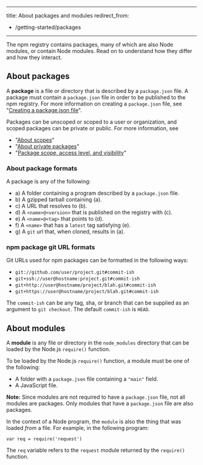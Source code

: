 ----
title: About packages and modules
redirect_from:
  - /getting-started/packages
---

The npm registry contains packages, many of which are also Node modules, or contain Node modules. Read on to understand how they differ and how they interact.

## About packages

A **package** is a file or directory that is described by a `package.json` file. A package must contain a `package.json` file in order to be published to the npm registry. For more information on creating a `package.json` file, see "[Creating a package.json file][pkg-json]".

Packages can be unscoped or scoped to a user or organization, and scoped packages can be private or public. For more information, see

- "[About scopes][about-scopes]"
- "[About private packages][private-pkgs]"
- "[Package scope, access level, and visibility][pkg-viz]"

### About package formats

A package is any of the following:

- a) A folder containing a program described by a `package.json` file.
- b) A gzipped tarball containing (a).
- c) A URL that resolves to (b).
- d) A `<name>@<version>` that is published on the registry with (c).
- e) A `<name>@<tag>` that points to (d).
- f) A `<name>` that has a `latest` tag satisfying (e).
- g) A `git` url that, when cloned, results in (a).

### npm package git URL formats

Git URLs used for npm packages can be formatted in the following ways:

- `git://github.com/user/project.git#commit-ish`
- `git+ssh://user@hostname:project.git#commit-ish`
- `git+http://user@hostname/project/blah.git#commit-ish`
- `git+https://user@hostname/project/blah.git#commit-ish`

The `commit-ish` can be any tag, sha, or branch that can be supplied as an argument to `git checkout`. The default `commit-ish` is `HEAD`.

## About modules

A **module** is any file or directory in the `node_modules` directory that can be loaded by the Node.js `require()` function.

To be loaded by the Node.js `require()` function, a module must be one of the following:

- A folder with a `package.json` file containing a `"main"` field.
- A JavaScript file.

<Note>

**Note:** Since modules are not required to have a `package.json` file, not all modules are packages. Only modules that have a `package.json` file are also packages.

</Note>

In the context of a Node program, the `module` is also the thing that was loaded _from_ a file. For example, in the following program:

```
var req = require('request')
```

The `req` variable refers to the `request` module returned by the `require()` function.

[about-scopes]: about-scopes
[private-pkgs]: about-private-packages
[pkg-json]: creating-a-package-json-file
[pkg-viz]: package-scope-access-level-and-visibility

